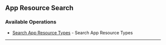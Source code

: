 
## App Resource Search

### Available Operations

* [Search App Resource Types](/curl/app_resource_search/search_app_resource_types) - Search App Resource Types

---
<SearchAppResourceTypes />
